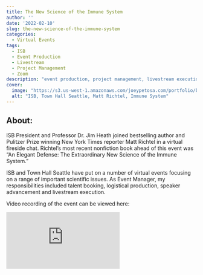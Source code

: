 ```yaml
---
title: The New Science of the Immune System
author: ''
date: '2022-02-10'
slug: the-new-science-of-the-immune-system
categories:
  - Virtual Events
tags:
  - ISB
  - Event Production
  - Livestream
  - Project Management
  - Zoom
description: "event production, project management, livestream execution"
cover:
  image: "https://s3.us-west-1.amazonaws.com/joeypetosa.com/portfolio/banner_th_richtel.png"
  alt: "ISB, Town Hall Seattle, Matt Richtel, Immune System"
---
```


## About:  
ISB President and Professor Dr. Jim Heath joined bestselling author and Pulitzer 
Prize winning New York Times reporter Matt Richtel in a virtual fireside chat. 
Richtel’s most recent nonfiction book ahead of this event was “An Elegant 
Defense: The Extraordinary New Science of the Immune System.”  

ISB and Town Hall Seattle have put on a number of virtual events focusing on a 
range of important scientific issues. As Event Manager, my responsibilities
included talent booking, logistical production, speaker advancement and 
livestream execution.  

Video recording of the event can be viewed here:  

<div id="videocontainer">
  <div class="container">
<iframe src="https://www.youtube-nocookie.com/embed/vj4enHfeMf0" title="YouTube video player" frameborder="0" allow="accelerometer; autoplay; clipboard-write; encrypted-media; gyroscope; picture-in-picture" allowfullscreen class="video"></iframe>
  </div>
</div>